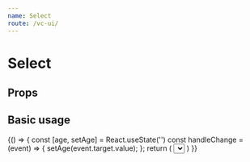 ```yaml
--- 
name: Select
route: /vc-ui/
--- 
```



# Select 

## Props

<Props of={Select} />

## Basic usage 

<Playground>
  {() => {
    const [age, setAge] = React.useState('')
    const handleChange = (event) => {
      setAge(event.target.value);
    };
    return (
      <Select
        labelId="demo-simple-select-label"
        id="demo-simple-select"
        value={age}
        onChange={handleChange}
      >
        <MenuItem value={10}>Ten</MenuItem>
        <MenuItem value={20}>Twenty</MenuItem>
        <MenuItem value={30}>Thirty</MenuItem>
      </Select>
    )
  }}
  
</Playground>

